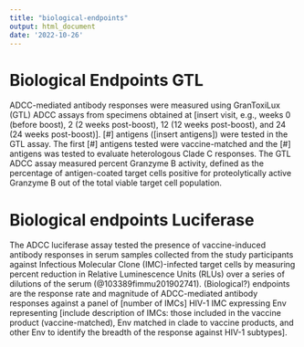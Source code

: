 ```yaml
---
title: "biological-endpoints"
output: html_document
date: '2022-10-26'
---
```


<!-- This file was adapted from VISCtemplates {{pkg_ver}}. -->


# Biological Endpoints GTL

ADCC-mediated antibody responses were measured using GranToxiLux (GTL) ADCC assays from specimens obtained at [insert visit, e.g., weeks 0 (before boost), 2 (2 weeks post-boost), 12 (12 weeks post-boost), and 24 (24 weeks post-boost)]. [#] antigens ([insert antigens]) were tested in the GTL assay. The first [#] antigens tested were vaccine-matched and the [#] antigens was tested to evaluate heterologous Clade C responses. The GTL ADCC assay measured percent Granzyme B activity, defined as the percentage of antigen-coated target cells positive for proteolytically active Granzyme B out of the total viable target cell population.

# Biological endpoints Luciferase

The ADCC luciferase assay tested the presence of vaccine-induced antibody responses in serum samples collected from the study participants against Infectious Molecular Clone (IMC)-infected target cells by measuring percent reduction in Relative Luminescence Units (RLUs) over a series of dilutions of the serum (@103389fimmu201902741). (Biological?) endpoints are the response rate and magnitude of ADCC-mediated antibody responses against a panel of [number of IMCs] HIV-1 IMC expressing Env representing [include description of IMCs: those included in the vaccine product (vaccine-matched), Env matched in clade to vaccine products, and other Env to identify the breadth of the response against HIV-1 subtypes].

